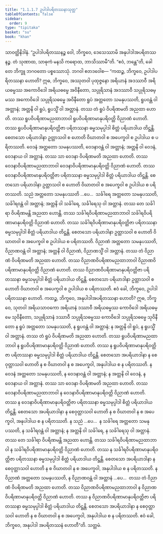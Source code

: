 ```yaml
---
title: "1.1.1.7 ဥပါဒါပရိတဿနာသုတ္တ"
tableOfContents: false
sidebar:
  order: 9
type: "tipitaka"
basket: "su"
book: "khan"
---
```



<DynamicBreadcrumb />

<Division number="7" book="khan">

<Paragraph number="76" book="khan">
သာဝတ္ထိနိဒါနံ. “ဥပါဒါပရိတဿနဉ္စ ဝေါ, ဘိက္ခဝေ, ဒေသေဿာမိ အနုပါဒါအပရိတဿနဉ္စ. တံ သုဏာထ, သာဓုကံ မနသိ ကရောထ, ဘာသိဿာမီ”တိ. “ဧဝံ, ဘန္တေ”တိ, ခေါ တေ ဘိက္ခူ ဘဂဝတော ပစ္စဿောသုံ. ဘဂဝါ ဧတဒဝေါစ—
</Paragraph>

<Paragraph number="77" book="khan">
“ကထဉ္စ, ဘိက္ခဝေ, ဥပါဒါပရိတဿနာ ဟောတိ? ဣဓ, ဘိက္ခဝေ, အဿုတဝါ ပုထုဇ္ဇနော အရိယာနံ အဒဿာဝီ အရိယဓမ္မဿ အကောဝိဒေါ အရိယဓမ္မေ အဝိနီတော, သပ္ပုရိသာနံ အဒဿာဝီ သပ္ပုရိသဓမ္မဿ အကောဝိဒေါ သပ္ပုရိသဓမ္မေ အဝိနီတော ရူပံ အတ္တတော သမနုပဿတိ, ရူပဝန္တံ ဝါ အတ္တာနံ; အတ္တနိ ဝါ ရူပံ, ရူပသ္မိံ ဝါ အတ္တာနံ. တဿ တံ ရူပံ ဝိပရိဏမတိ အညထာ ဟောတိ. တဿ ရူပဝိပရိဏာမညထာဘာဝါ ရူပဝိပရိဏာမာနုပရိဝတ္တိ ဝိညာဏံ ဟောတိ. တဿ ရူပဝိပရိဏာမာနုပရိဝတ္တိဇာ ပရိတဿနာ ဓမ္မသမုပ္ပါဒါ စိတ္တံ ပရိယာဒါယ တိဋ္ဌန္တိ. စေတသော ပရိယာဒါနာ ဥတ္တာသဝါ စ ဟောတိ ဝိဃာတဝါ စ အပေက္ခဝါ စ ဥပါဒါယ စ ပရိတဿတိ.
</Paragraph>

<Paragraph number="78" book="khan">
ဝေဒနံ အတ္တတော သမနုပဿတိ, ဝေဒနာဝန္တံ ဝါ အတ္တာနံ; အတ္တနိ ဝါ ဝေဒနံ, ဝေဒနာယ ဝါ အတ္တာနံ. တဿ သာ ဝေဒနာ ဝိပရိဏမတိ အညထာ ဟောတိ. တဿ ဝေဒနာဝိပရိဏာမညထာဘာဝါ ဝေဒနာဝိပရိဏာမာနုပရိဝတ္တိ ဝိညာဏံ ဟောတိ. တဿ ဝေဒနာဝိပရိဏာမာနုပရိဝတ္တိဇာ ပရိတဿနာ ဓမ္မသမုပ္ပါဒါ စိတ္တံ ပရိယာဒါယ တိဋ္ဌန္တိ. စေတသော ပရိယာဒါနာ ဥတ္တာသဝါ စ ဟောတိ ဝိဃာတဝါ စ အပေက္ခဝါ စ ဥပါဒါယ စ ပရိတဿတိ.
</Paragraph>

<Paragraph number="79" book="khan">
သညံ အတ္တတော သမနုပဿတိ …ပေ…  သင်္ခါရေ အတ္တတော သမနုပဿတိ, သင်္ခါရဝန္တံ ဝါ အတ္တာနံ; အတ္တနိ ဝါ သင်္ခါရေ, သင်္ခါရေသု ဝါ အတ္တာနံ. တဿ တေ သင်္ခါရာ ဝိပရိဏမန္တိ အညထာ ဟောန္တိ. တဿ သင်္ခါရဝိပရိဏာမညထာဘာဝါ သင်္ခါရဝိပရိဏာမာနုပရိဝတ္တိ ဝိညာဏံ ဟောတိ. တဿ သင်္ခါရဝိပရိဏာမာနုပရိဝတ္တိဇာ ပရိတဿနာ ဓမ္မသမုပ္ပါဒါ စိတ္တံ ပရိယာဒါယ တိဋ္ဌန္တိ. စေတသော ပရိယာဒါနာ ဥတ္တာသဝါ စ ဟောတိ ဝိဃာတဝါ စ အပေက္ခဝါ စ ဥပါဒါယ စ ပရိတဿတိ.
</Paragraph>

<Paragraph number="80" book="khan">
ဝိညာဏံ အတ္တတော သမနုပဿတိ, ဝိညာဏဝန္တံ ဝါ အတ္တာနံ; အတ္တနိ ဝါ ဝိညာဏံ, ဝိညာဏသ္မိံ ဝါ အတ္တာနံ. တဿ တံ ဝိညာဏံ ဝိပရိဏမတိ အညထာ ဟောတိ. တဿ ဝိညာဏဝိပရိဏာမညထာဘာဝါ ဝိညာဏဝိပရိဏာမာနုပရိဝတ္တိ ဝိညာဏံ ဟောတိ. တဿ ဝိညာဏဝိပရိဏာမာနုပရိဝတ္တိဇာ ပရိတဿနာ ဓမ္မသမုပ္ပါဒါ စိတ္တံ ပရိယာဒါယ တိဋ္ဌန္တိ. စေတသော ပရိယာဒါနာ ဥတ္တာသဝါ စ ဟောတိ ဝိဃာတဝါ စ အပေက္ခဝါ စ ဥပါဒါယ စ ပရိတဿတိ. ဧဝံ ခေါ, ဘိက္ခဝေ, ဥပါဒါပရိတဿနာ ဟောတိ.
</Paragraph>

<Paragraph number="81" book="khan">
ကထဉ္စ, ဘိက္ခဝေ, အနုပါဒါအပရိတဿနာ ဟောတိ? ဣဓ, ဘိက္ခဝေ, သုတဝါ အရိယသာဝကော အရိယာနံ ဒဿာဝီ အရိယဓမ္မဿ ကောဝိဒေါ အရိယဓမ္မေ သုဝိနီတော, သပ္ပုရိသာနံ ဒဿာဝီ သပ္ပုရိသဓမ္မဿ ကောဝိဒေါ သပ္ပုရိသဓမ္မေ သုဝိနီတော န ရူပံ အတ္တတော သမနုပဿတိ, န ရူပဝန္တံ ဝါ အတ္တာနံ; န အတ္တနိ ဝါ ရူပံ, န ရူပသ္မိံ ဝါ အတ္တာနံ. တဿ တံ ရူပံ ဝိပရိဏမတိ အညထာ ဟောတိ. တဿ ရူပဝိပရိဏာမညထာဘာဝါ န ရူပဝိပရိဏာမာနုပရိဝတ္တိ ဝိညာဏံ ဟောတိ. တဿ န ရူပဝိပရိဏာမာနုပရိဝတ္တိဇာ ပရိတဿနာ ဓမ္မသမုပ္ပါဒါ စိတ္တံ ပရိယာဒါယ တိဋ္ဌန္တိ. စေတသော အပရိယာဒါနာ န စေဝုတ္တာသဝါ ဟောတိ န စ ဝိဃာတဝါ န စ အပေက္ခဝါ, အနုပါဒါယ စ န ပရိတဿတိ.
</Paragraph>

<Paragraph number="82" book="khan">
န ဝေဒနံ အတ္တတော သမနုပဿတိ, န ဝေဒနာဝန္တံ ဝါ အတ္တာနံ; န အတ္တနိ ဝါ ဝေဒနံ, န ဝေဒနာယ ဝါ အတ္တာနံ. တဿ သာ ဝေဒနာ ဝိပရိဏမတိ အညထာ ဟောတိ. တဿ ဝေဒနာဝိပရိဏာမညထာဘာဝါ န ဝေဒနာဝိပရိဏာမာနုပရိဝတ္တိ ဝိညာဏံ ဟောတိ. တဿ န ဝေဒနာဝိပရိဏာမာနုပရိဝတ္တိဇာ ပရိတဿနာ ဓမ္မသမုပ္ပါဒါ စိတ္တံ ပရိယာဒါယ တိဋ္ဌန္တိ. စေတသော အပရိယာဒါနာ န စေဝုတ္တာသဝါ ဟောတိ န စ ဝိဃာတဝါ န စ အပေက္ခဝါ, အနုပါဒါယ စ န ပရိတဿတိ.
</Paragraph>

<Paragraph number="83" book="khan">
န သညံ …ပေ…  န သင်္ခါရေ အတ္တတော သမနုပဿတိ, န သင်္ခါရဝန္တံ ဝါ အတ္တာနံ; န အတ္တနိ ဝါ သင်္ခါရေ, န သင်္ခါရေသု ဝါ အတ္တာနံ. တဿ တေ သင်္ခါရာ ဝိပရိဏမန္တိ အညထာ ဟောန္တိ. တဿ သင်္ခါရဝိပရိဏာမညထာဘာဝါ န သင်္ခါရဝိပရိဏာမာနုပရိဝတ္တိ ဝိညာဏံ ဟောတိ. တဿ န သင်္ခါရဝိပရိဏာမာနုပရိဝတ္တိဇာ ပရိတဿနာ ဓမ္မသမုပ္ပါဒါ စိတ္တံ ပရိယာဒါယ တိဋ္ဌန္တိ. စေတသော အပရိယာဒါနာ န စေဝုတ္တာသဝါ ဟောတိ န စ ဝိဃာတဝါ န စ အပေက္ခဝါ, အနုပါဒါယ စ န ပရိတဿတိ.
</Paragraph>

<Paragraph number="84" book="khan">
န ဝိညာဏံ အတ္တတော သမနုပဿတိ, န ဝိညာဏဝန္တံ ဝါ အတ္တာနံ …ပေ…  တဿ တံ ဝိညာဏံ ဝိပရိဏမတိ အညထာ ဟောတိ. တဿ ဝိညာဏဝိပရိဏာမညထာဘာဝါ န ဝိညာဏဝိပရိဏာမာနုပရိဝတ္တိ ဝိညာဏံ ဟောတိ. တဿ န ဝိညာဏဝိပရိဏာမာနုပရိဝတ္တိဇာ ပရိတဿနာ ဓမ္မသမုပ္ပါဒါ စိတ္တံ ပရိယာဒါယ တိဋ္ဌန္တိ. စေတသော အပရိယာဒါနာ န စေဝုတ္တာသဝါ ဟောတိ န စ ဝိဃာတဝါ န စ အပေက္ခဝါ, အနုပါဒါယ စ န ပရိတဿတိ. ဧဝံ ခေါ, ဘိက္ခဝေ, အနုပါဒါ အပရိတဿနံ ဟောတီ”တိ.

</Paragraph>
</Division>

<Paragraph number="85" type="center" book="khan">
သတ္တမံ.
</Paragraph>